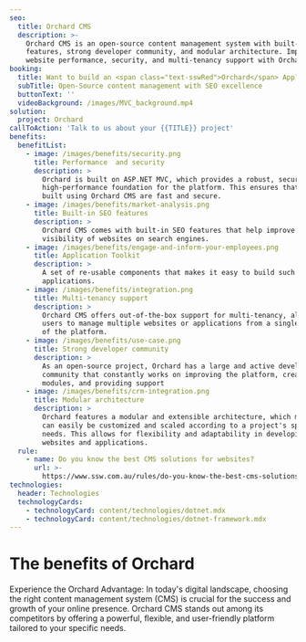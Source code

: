 ```yaml
---
seo:
  title: Orchard CMS
  description: >-
    Orchard CMS is an open-source content management system with built-in SEO 
    features, strong developer community, and modular architecture. Improve 
    website performance, security, and multi-tenancy support with Orchard.
booking:
  title: Want to build an <span class="text-sswRed">Orchard</span> App?
  subTitle: Open-Source content management with SEO excellence
  buttonText: ''
  videoBackground: /images/MVC_background.mp4
solution:
  project: Orchard
callToAction: 'Talk to us about your {{TITLE}} project'
benefits:
  benefitList:
    - image: /images/benefits/security.png
      title: Performance  and security
      description: >
        Orchard is built on ASP.NET MVC, which provides a robust, secure, and
        high-performance foundation for the platform. This ensures that websites
        built using Orchard CMS are fast and secure.
    - image: /images/benefits/market-analysis.png
      title: Built-in SEO features
      description: >
        Orchard CMS comes with built-in SEO features that help improve the
        visibility of websites on search engines.
    - image: /images/benefits/engage-and-inform-your-employees.png
      title: Application Toolkit
      description: >
        A set of re-usable components that makes it easy to build such
        applications.
    - image: /images/benefits/integration.png
      title: Multi-tenancy support
      description: >
        Orchard CMS offers out-of-the-box support for multi-tenancy, allowing
        users to manage multiple websites or applications from a single instance
        of the platform.
    - image: /images/benefits/use-case.png
      title: Strong developer community
      description: >
        As an open-source project, Orchard has a large and active developer
        community that constantly works on improving the platform, creating new
        modules, and providing support
    - image: /images/benefits/crm-integration.png
      title: Modular architecture
      description: >
        Orchard features a modular and extensible architecture, which means it
        can easily be customized and scaled according to a project's specific
        needs. This allows for flexibility and adaptability in developing unique
        websites and applications.
  rule:
    - name: Do you know the best CMS solutions for websites?
      url: >-
        https://www.ssw.com.au/rules/do-you-know-the-best-cms-solutions-for-websites/
technologies:
  header: Technologies
  technologyCards:
    - technologyCard: content/technologies/dotnet.mdx
    - technologyCard: content/technologies/dotnet-framework.mdx
---
```


# The benefits of **Orchard**

Experience the Orchard Advantage: In today's digital landscape, choosing the right content management system (CMS) is crucial for the success and growth of your online presence. Orchard CMS stands out among its competitors by offering a powerful, flexible, and user-friendly platform tailored to your specific needs.
